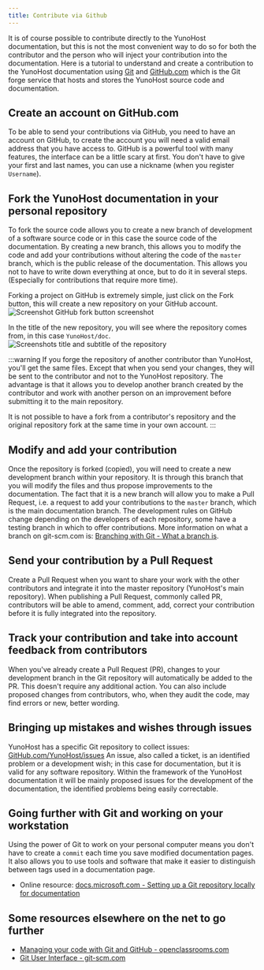 ```yaml
---
title: Contribute via Github
---
```


It is of course possible to contribute directly to the YunoHost documentation, but this is not the most convenient way to do so for both the contributor and the person who will inject your contribution into the documentation. Here is a tutorial to understand and create a contribution to the YunoHost documentation using [Git](https://git-scm.com/) and [GitHub.com](http://github.com/) which is the Git forge service that hosts and stores the YunoHost source code and documentation.

## Create an account on GitHub.com

To be able to send your contributions via GitHub, you need to have an account on GitHub, to create the account you will need a valid email address that you have access to. GitHub is a powerful tool with many features, the interface can be a little scary at first.
You don't have to give your first and last names, you can use a nickname (when you register `Username`).

## Fork the YunoHost documentation in your personal repository

To fork the source code allows you to create a new branch of development of a software source code or in this case the source code of the documentation. By creating a new branch, this allows you to modify the code and add your contributions without altering the code of the `master` branch, which is the public release of the documentation. This allows you not to have to write down everything at once, but to do it in several steps. (Especially for contributions that require more time).

Forking a project on GitHub is extremely simple, just click on the Fork button, this will create a new repository on your GitHub account.
![Screenshot GitHub fork button screenshot](/img/github_fork_button.png)

In the title of the new repository, you will see where the repository comes from, in this case `YunoHost/doc`.
![Screenshots title and subtitle of the repository](/img/github_fork_title.png)

:::warning
If you forge the repository of another contributor than YunoHost, you'll get the same files. Except that when you send your changes, they will be sent to the contributor and not to the YunoHost repository. The advantage is that it allows you to develop another branch created by the contributor and work with another person on an improvement before submitting it to the main repository.

It is not possible to have a fork from a contributor's repository and the original repository fork at the same time in your own account.
:::

## Modify and add your contribution

Once the repository is forked (copied), you will need to create a new development branch within your repository. It is through this branch that you will modify the files and thus propose improvements to the documentation. The fact that it is a new branch will allow you to make a Pull Request, i.e. a request to add your contributions to the `master` branch, which is the main documentation branch. The development rules on GitHub change depending on the developers of each repository, some have a testing branch in which to offer contributions.
More information on what a branch on git-scm.com is: [Branching with Git - What a branch is](https://git-scm.com/book/fr/v1/Les-branches-avec-Git-Ce-qu-est-une-branche).

## Send your contribution by a Pull Request

Create a Pull Request when you want to share your work with the other contributors and integrate it into the master repository (YunoHost's main repository). When publishing a Pull Request, commonly called PR, contributors will be able to amend, comment, add, correct your contribution before it is fully integrated into the repository.

## Track your contribution and take into account feedback from contributors

When you've already create a Pull Request (PR), changes to your development branch in the Git repository will automatically be added to the PR. This doesn't require any additional action. You can also include proposed changes from contributors, who, when they audit the code, may find errors or new, better wording.

## Bringing up mistakes and wishes through issues

YunoHost has a specific Git repository to collect issues: [GitHub.com/YunoHost/issues](https://github.com/YunoHost/issues)
An issue, also called a ticket, is an identified problem or a development wish; in this case for documentation, but it is valid for any software repository. Within the framework of the YunoHost documentation it will be mainly proposed issues for the development of the documentation, the identified problems being easily correctable.

## Going further with Git and working on your workstation

Using the power of Git to work on your personal computer means you don't have to create a `commit` each time you save modified documentation pages. It also allows you to use tools and software that make it easier to distinguish between tags used in a documentation page.

- Online resource: [docs.microsoft.com - Setting up a Git repository locally for documentation](https://docs.microsoft.com/fr-fr/dev/get-started-setup-local)

## Some resources elsewhere on the net to go further

- [Managing your code with Git and GitHub - openclassrooms.com](https://openclassrooms.com/fr/courses/2342361-gerez-votre-code-avec-git-et-github)
- [Git User Interface - git-scm.com](https://git-scm.com/download/gui/linux)
